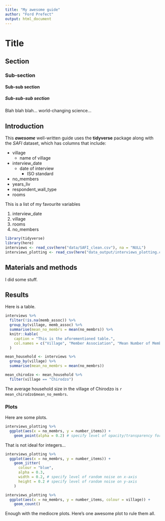 ```yaml
---
title: "My awesome guide"
author: "Ford Prefect"
output: html_document
---
```


# Title
## Section
### Sub-section
#### Sub-sub section
##### Sub-sub-sub section

Blah blah blah... world-changing science...

## Introduction

This ***awesome*** well-written guide uses the **tidyverse** package along with the *SAFI*
dataset, which has columns that include:

- village
  + name of village
- interview_date
  + date of interview
    * ISO standard
- no_members
- years_liv
- respondent_wall_type
- rooms

This is a list of my favourite variables

1. interview_date
2. village
3. rooms
4. no_members

```r
library(tidyverse)
library(here)
interviews <- read_csv(here("data/SAFI_clean.csv"), na = "NULL")
interviews_plotting <- read_csv(here("data_output/interviews_plotting.csv"))
```

## Materials and methods

I did some stuff.

## Results

Here is a table.

```r
interviews %>% 
  filter(!is.na(memb_assoc)) %>% 
  group_by(village, memb_assoc) %>% 
  summarise(mean_no_membrs = mean(no_membrs)) %>% 
  knitr::kable(
    caption = "This is the aforementioned table.",
    col.names = c("Village", "Member Association", "Mean Number of Members")
  )
```

```r
mean_household <- interviews %>%
  group_by(village) %>% 
  summarise(mean_no_membrs = mean(no_membrs))

mean_chirodzo <- mean_household %>% 
  filter(village == "Chirodzo")
```

The average household size in the village of Chirodzo is `r mean_chirodzo$mean_no_membrs`.

### Plots

Here are some plots.

```r
interviews_plotting %>% 
  ggplot(aes(x = no_membrs, y = number_items)) +
    geom_point(alpha = 0.2) # specify level of opacity/transparency for each point
```


That is not ideal for integers...

```r
interviews_plotting %>% 
  ggplot(aes(x = no_membrs, y = number_items)) +
    geom_jitter(
      colour = "blue",
      alpha = 0.3,
      width = 0.2, # specify level of random noise on x-axis
      height = 0.2 # specify level of random noise on y-axis
    )
```

```r
interviews_plotting %>%
  ggplot(aes(x = no_membrs, y = number_items, colour = village)) +
    geom_count()
```
<!-- comment 
Exercise 2

🕰 6 mins

Create a new code chunk with the label rooms-village-scatter.

Create a scatter plot of rooms by village with the respondant_wall_type showing in different colours.

Does this seem like a good way to display the relationship between these variables?

What other kinds of plots might you use to show this type of data? -->

Enough with the mediocre plots. Here's one awesome plot to rule them all.








